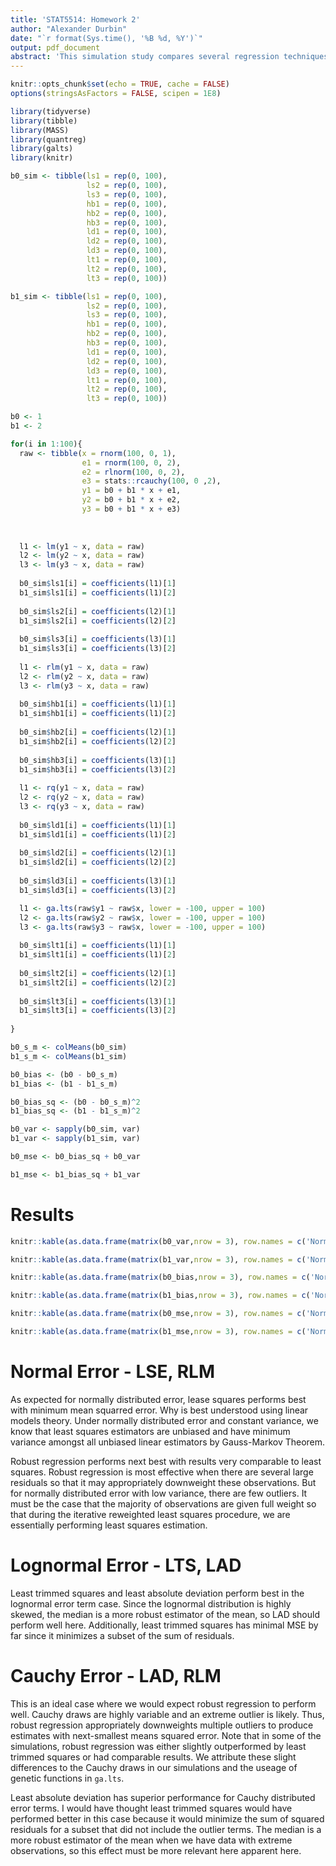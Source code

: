 ```yaml
---
title: 'STAT5514: Homework 2'
author: "Alexander Durbin"
date: "`r format(Sys.time(), '%B %d, %Y')`"
output: pdf_document
abstract: 'This simulation study compares several regression techniques across three different error distributions. We calculate the mean squared error of the coefficients and choose the two best methods for each error distribution. The two best methods are based on smallest mean squared error.'
---
```


```r
knitr::opts_chunk$set(echo = TRUE, cache = FALSE)
options(stringsAsFactors = FALSE, scipen = 1E8)
```

```r

library(tidyverse)
library(tibble)
library(MASS)
library(quantreg)
library(galts)
library(knitr)

```

```r

b0_sim <- tibble(ls1 = rep(0, 100),
                 ls2 = rep(0, 100),
                 ls3 = rep(0, 100),
                 hb1 = rep(0, 100),
                 hb2 = rep(0, 100),
                 hb3 = rep(0, 100),
                 ld1 = rep(0, 100),
                 ld2 = rep(0, 100),
                 ld3 = rep(0, 100),
                 lt1 = rep(0, 100),
                 lt2 = rep(0, 100),
                 lt3 = rep(0, 100))

b1_sim <- tibble(ls1 = rep(0, 100),
                 ls2 = rep(0, 100),
                 ls3 = rep(0, 100),
                 hb1 = rep(0, 100),
                 hb2 = rep(0, 100),
                 hb3 = rep(0, 100),
                 ld1 = rep(0, 100),
                 ld2 = rep(0, 100),
                 ld3 = rep(0, 100),
                 lt1 = rep(0, 100),
                 lt2 = rep(0, 100),
                 lt3 = rep(0, 100))

b0 <- 1
b1 <- 2

for(i in 1:100){
  raw <- tibble(x = rnorm(100, 0, 1), 
                e1 = rnorm(100, 0, 2),
                e2 = rlnorm(100, 0, 2),
                e3 = stats::rcauchy(100, 0 ,2),
                y1 = b0 + b1 * x + e1,
                y2 = b0 + b1 * x + e2,
                y3 = b0 + b1 * x + e3)
  
  
  
  l1 <- lm(y1 ~ x, data = raw)
  l2 <- lm(y2 ~ x, data = raw)
  l3 <- lm(y3 ~ x, data = raw)
  
  b0_sim$ls1[i] = coefficients(l1)[1]
  b1_sim$ls1[i] = coefficients(l1)[2]
  
  b0_sim$ls2[i] = coefficients(l2)[1]
  b1_sim$ls2[i] = coefficients(l2)[2]
  
  b0_sim$ls3[i] = coefficients(l3)[1]
  b1_sim$ls3[i] = coefficients(l3)[2]
  
  l1 <- rlm(y1 ~ x, data = raw)
  l2 <- rlm(y2 ~ x, data = raw)
  l3 <- rlm(y3 ~ x, data = raw)
  
  b0_sim$hb1[i] = coefficients(l1)[1]
  b1_sim$hb1[i] = coefficients(l1)[2]
  
  b0_sim$hb2[i] = coefficients(l2)[1]
  b1_sim$hb2[i] = coefficients(l2)[2]
  
  b0_sim$hb3[i] = coefficients(l3)[1]
  b1_sim$hb3[i] = coefficients(l3)[2]
  
  l1 <- rq(y1 ~ x, data = raw)
  l2 <- rq(y2 ~ x, data = raw)
  l3 <- rq(y3 ~ x, data = raw)
  
  b0_sim$ld1[i] = coefficients(l1)[1]
  b1_sim$ld1[i] = coefficients(l1)[2]
  
  b0_sim$ld2[i] = coefficients(l2)[1]
  b1_sim$ld2[i] = coefficients(l2)[2]
  
  b0_sim$ld3[i] = coefficients(l3)[1]
  b1_sim$ld3[i] = coefficients(l3)[2]

  l1 <- ga.lts(raw$y1 ~ raw$x, lower = -100, upper = 100)
  l2 <- ga.lts(raw$y2 ~ raw$x, lower = -100, upper = 100)
  l3 <- ga.lts(raw$y3 ~ raw$x, lower = -100, upper = 100)
  
  b0_sim$lt1[i] = coefficients(l1)[1]
  b1_sim$lt1[i] = coefficients(l1)[2]
  
  b0_sim$lt2[i] = coefficients(l2)[1]
  b1_sim$lt2[i] = coefficients(l2)[2]
  
  b0_sim$lt3[i] = coefficients(l3)[1]
  b1_sim$lt3[i] = coefficients(l3)[2]
 
}


```


```r

b0_s_m <- colMeans(b0_sim)
b1_s_m <- colMeans(b1_sim)

b0_bias <- (b0 - b0_s_m)
b1_bias <- (b1 - b1_s_m)

b0_bias_sq <- (b0 - b0_s_m)^2
b1_bias_sq <- (b1 - b1_s_m)^2

b0_var <- sapply(b0_sim, var)
b1_var <- sapply(b1_sim, var)

b0_mse <- b0_bias_sq + b0_var

b1_mse <- b1_bias_sq + b1_var
```


# Results

```r

knitr::kable(as.data.frame(matrix(b0_var,nrow = 3), row.names = c('Normal', 'Lognormal', 'Cauchy')), col.names = c('LSE', 'RLM', 'LAD', 'LTS'), caption = 'Variance of intercept estimates.')

knitr::kable(as.data.frame(matrix(b1_var,nrow = 3), row.names = c('Normal', 'Lognormal', 'Cauchy')), col.names = c('LSE', 'RLM', 'LAD', 'LTS'), caption = 'Variance of slope estimates.')

knitr::kable(as.data.frame(matrix(b0_bias,nrow = 3), row.names = c('Normal', 'Lognormal', 'Cauchy')), col.names = c('LSE', 'RLM', 'LAD', 'LTS'), caption = 'Bias of intercept estimates.')

knitr::kable(as.data.frame(matrix(b1_bias,nrow = 3), row.names = c('Normal', 'Lognormal', 'Cauchy')), col.names = c('LSE', 'RLM', 'LAD', 'LTS'), caption = 'Bias of slope estimates.')

knitr::kable(as.data.frame(matrix(b0_mse,nrow = 3), row.names = c('Normal', 'Lognormal', 'Cauchy')), col.names = c('LSE', 'RLM', 'LAD', 'LTS'), caption = 'MSE of intercept estimates.')

knitr::kable(as.data.frame(matrix(b1_mse,nrow = 3), row.names = c('Normal', 'Lognormal', 'Cauchy')), col.names = c('LSE', 'RLM', 'LAD', 'LTS'), caption = 'MSE of slope estimates.')

```

# Normal Error - LSE, RLM

As expected for normally distributed error, lease squares performs best with minimum mean squarred error. Why is best understood using linear models theory. Under normally distributed error and constant variance, we know that least squares estimators are unbiased and have minimum variance amongst all unbiased linear estimators by Gauss-Markov Theorem.

Robust regression performs next best with results very comparable to least squares. Robust regression is most effective when there are several large residuals so that it may appropriately downweight these observations. But for normally distributed error with low variance, there are few outliers. It must be the case that the majority of observations are given full weight so that during the iterative reweighted least squares procedure, we are essentially performing least squares estimation.

# Lognormal Error - LTS, LAD

Least trimmed squares and least absolute deviation perform best in the lognormal error term case. Since the lognormal distribution is highly skewed, the median is a more robust estimator of the mean, so LAD should perform well here. Additionally, least trimmed squares has minimal MSE by far since it minimizes a subset of the sum of residuals.

# Cauchy Error - LAD, RLM

This is an ideal case where we would expect robust regression to perform well. Cauchy draws are highly variable and an extreme outlier is likely. Thus, robust regression appropriately downweights multiple outliers to produce estimates with next-smallest means squared error. Note that in some of the simulations, robust regression was either slightly outperformed by least trimmed squares or had comparable results. We attribute these slight differences to the Cauchy draws in our simulations and the useage of genetic functions in `ga.lts`.

Least absolute deviation has superior performance for Cauchy distributed error terms. I would have thought least trimmed squares would have performed better in this case because it would minimize the sum of squared residuals for a subset that did not include the outlier terms. The median is a more robust estimator of the mean when we have data with extreme observations, so this effect must be more relevant here apparent here.